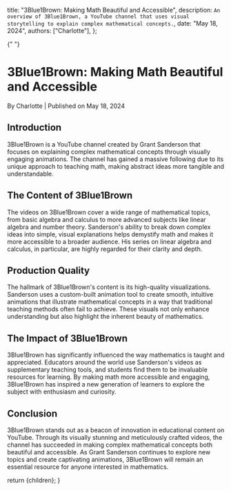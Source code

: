 
  title: "3Blue1Brown: Making Math Beautiful and Accessible",
  description: `An overview of 3Blue1Brown, a YouTube channel that uses visual storytelling to explain complex mathematical concepts.`,
  date: "May 18, 2024",
  authors: ["Charlotte"],
};

{" "}

<h1>3Blue1Brown: Making Math Beautiful and Accessible</h1>
<div className="text-sm text-gray-500 dark:text-gray-400">
  By Charlotte | Published on May 18, 2024
</div>
<section id="introduction">
  <h2>Introduction</h2>
  <span>
    3Blue1Brown is a YouTube channel created by Grant Sanderson that focuses on
    explaining complex mathematical concepts through visually engaging
    animations. The channel has gained a massive following due to its unique
    approach to teaching math, making abstract ideas more tangible and
    understandable.
  </span>
</section>
<section id="the-content-of-3blue1brown">
  <h2>The Content of 3Blue1Brown</h2>
  <span>
    The videos on 3Blue1Brown cover a wide range of mathematical topics, from
    basic algebra and calculus to more advanced subjects like linear algebra and
    number theory. Sanderson's ability to break down complex ideas into simple,
    visual explanations helps demystify math and makes it more accessible to a
    broader audience. His series on linear algebra and calculus, in particular,
    are highly regarded for their clarity and depth.
  </span>
</section>
<section id="production-quality">
  <h2>Production Quality</h2>
  <span>
    The hallmark of 3Blue1Brown's content is its high-quality visualizations.
    Sanderson uses a custom-built animation tool to create smooth, intuitive
    animations that illustrate mathematical concepts in a way that traditional
    teaching methods often fail to achieve. These visuals not only enhance
    understanding but also highlight the inherent beauty of mathematics.
  </span>
</section>
<section id="the-impact-of-3blue1brown">
  <h2>The Impact of 3Blue1Brown</h2>
  <span>
    3Blue1Brown has significantly influenced the way mathematics is taught and
    appreciated. Educators around the world use Sanderson's videos as
    supplementary teaching tools, and students find them to be invaluable
    resources for learning. By making math more accessible and engaging,
    3Blue1Brown has inspired a new generation of learners to explore the subject
    with enthusiasm and curiosity.
  </span>
</section>
<section id="conclusion">
  <h2>Conclusion</h2>
  <span>
    3Blue1Brown stands out as a beacon of innovation in educational content on
    YouTube. Through its visually stunning and meticulously crafted videos, the
    channel has succeeded in making complex mathematical concepts both beautiful
    and accessible. As Grant Sanderson continues to explore new topics and
    create captivating animations, 3Blue1Brown will remain an essential resource
    for anyone interested in mathematics.
  </span>
</section>

  return <MdxLayout>{children}</MdxLayout>;
}
